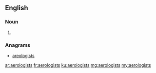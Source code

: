 ==English==

===Noun===
{{head|en|noun plural form}}

# {{plural of|aerologist|lang=en}}

===Anagrams===
* [[areologists#English|areologists]]

[[ar:aerologists]]
[[fr:aerologists]]
[[ku:aerologists]]
[[mg:aerologists]]
[[my:aerologists]]